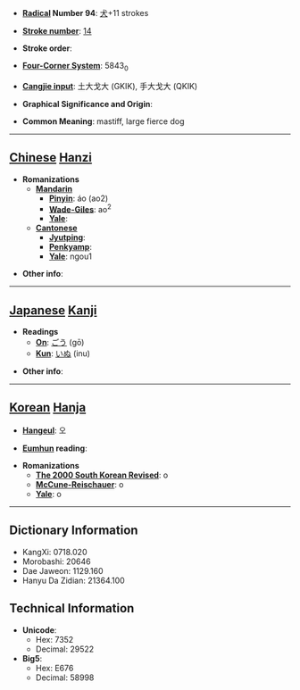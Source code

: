 * '''[[Wiktionary:Chinese radical index| Radical]] Number 94''': [[Wiktionary:Chinese radical index 犬|犬]]+11 strokes

* '''[[Wiktionary:Chinese total strokes index|Stroke number]]''': [[Wiktionary:Chinese total strokes index 14|14]]

* '''Stroke order''': 

* '''[[Wiktionary:Chinese four corner index|Four-Corner System]]''': 5843<sub>0</sub>

* '''[[Wiktionary:Chinese Cangjie index|Cangjie input]]''': 土大戈大 (GKIK), 手大戈大 (QKIK)

* '''Graphical Significance and Origin''': 

* '''Common Meaning''': mastiff, large fierce dog

----

== [[Chinese]] [[Hanzi]] ==

* '''Romanizations'''
** '''[[Mandarin]]'''
*** '''[[Pinyin]]''': áo (ao2)
*** '''[[Wade-Giles]]''': ao<sup>2</sup>
*** '''[[Yale]]''': 
** '''[[Cantonese]]'''
*** '''[[Jyutping]]''':
*** '''[[Penkyamp]]''': 
*** '''[[Yale]]''': ngou1

* '''Other info''': 

----

== [[Japanese]] [[Kanji]] ==

* '''Readings'''
** '''[[On]]''': [[ごう]] (gō)
** '''[[Kun]]''': [[いぬ]] (inu)

* '''Other info''':  

----

== [[Korean]] [[Hanja]] ==

* '''[[Hangeul]]''': 오

* '''[[Eumhun]] reading''': 

* '''Romanizations'''
** '''[[The 2000 South Korean Revised Romanization|The 2000 South Korean Revised]]''': o
** '''[[McCune-Reischauer]]''': o
** '''[[Yale]]''': o

----

== Dictionary Information ==

* KangXi: 0718.020
* Morobashi: 20646
* Dae Jaweon: 1129.160
* Hanyu Da Zidian: 21364.100

== Technical Information ==

* '''Unicode''':
** Hex: 7352
** Decimal: 29522
* '''Big5''':
** Hex: E676
** Decimal: 58998